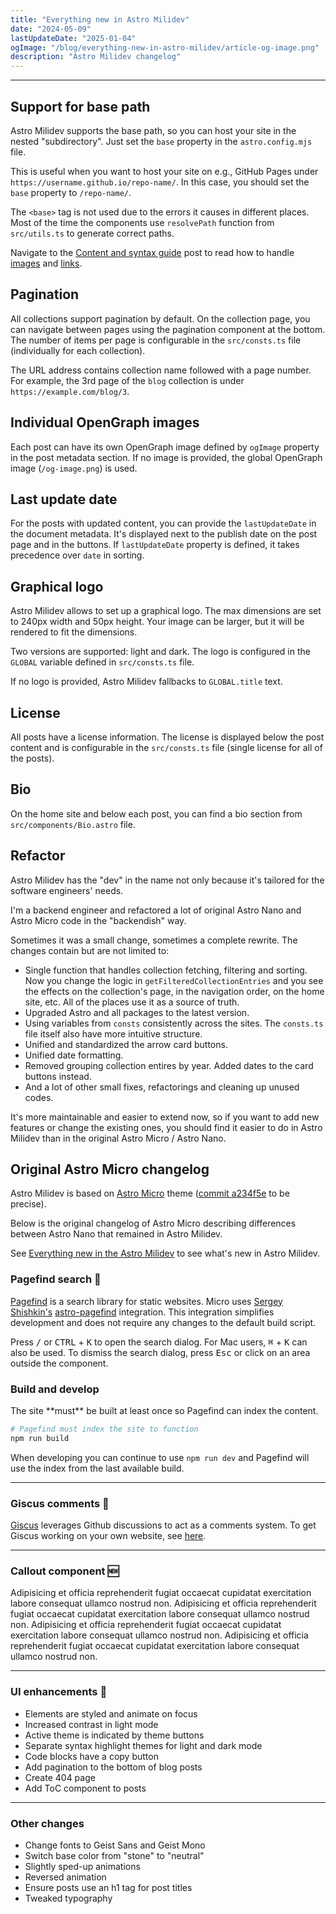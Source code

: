 ```yaml
---
title: "Everything new in Astro Milidev"
date: "2024-05-09"
lastUpdateDate: "2025-01-04"
ogImage: "/blog/everything-new-in-astro-milidev/article-og-image.png"
description: "Astro Milidev changelog"
---
```



---

## Support for base path

Astro Milidev supports the base path, so you can host your site in the nested "subdirectory". Just set the `base` property in the `astro.config.mjs` file.

This is useful when you want to host your site on e.g., GitHub Pages under `https://username.github.io/repo-name/`. In this case, you should set the `base` property to `/repo-name/`.

The `<base>` tag is not used due to the errors it causes in different places. 
Most of the time the components use `resolvePath` function from `src/utils.ts` to generate correct paths. 

Navigate to the [Content and syntax guide](../content-and-syntax-guide) post to read how to handle [images](../content-and-syntax-guide#public-images) and [links](../content-and-syntax-guide#relative-links).

## Pagination

All collections support pagination by default. On the collection page, you can navigate between pages using the pagination component at the bottom. 
The number of items per page is configurable in the `src/consts.ts` file (individually for each collection).

The URL address contains collection name followed with a page number. For example, the 3rd page of the `blog` collection is under `https://example.com/blog/3`.

## Individual OpenGraph images

Each post can have its own OpenGraph image defined by `ogImage` property in the post metadata section. If no image is provided, the global OpenGraph image (`/og-image.png`) is used.

## Last update date

For the posts with updated content, you can provide the `lastUpdateDate` in the document metadata. It's displayed next to the publish date on the post page and in the buttons.
If `lastUpdateDate` property is defined, it takes precedence over `date` in sorting.

## Graphical logo

Astro Milidev allows to set up a graphical logo. The max dimensions are set to 240px width and 50px height. Your image can be larger, but it will be rendered to fit the dimensions.

Two versions are supported: light and dark. The logo is configured in the `GLOBAL` variable defined in `src/consts.ts` file.

If no logo is provided, Astro Milidev fallbacks to `GLOBAL.title` text.

## License

All posts have a license information. The license is displayed below the post content and is configurable in the `src/consts.ts` file (single license for all of the posts).

## Bio

On the home site and below each post, you can find a bio section from `src/components/Bio.astro` file.

## Refactor

Astro Milidev has the "dev" in the name not only because it's tailored for the software engineers' needs.

I'm a backend engineer and refactored a lot of original Astro Nano and Astro Micro code in the "backendish" way.

Sometimes it was a small change, sometimes a complete rewrite. The changes contain but are not limited to:

- Single function that handles collection fetching, filtering and sorting. Now you change the logic in `getFilteredCollectionEntries` and you see the effects on the collection's page, in the navigation order, on the home site, etc. All of the places use it as a source of truth.
- Upgraded Astro and all packages to the latest version.
- Using variables from `consts` consistently across the sites. The `consts.ts` file itself also have more intuitive structure.
- Unified and standardized the arrow card buttons.
- Unified date formatting.
- Removed grouping collection entires by year. Added dates to the card buttons instead.
- And a lot of other small fixes, refactorings and cleaning up unused codes.

It's more maintainable and easier to extend now, so if you want to add new features or change the existing ones, you should find it easier to do in Astro Milidev than in the original Astro Micro / Astro Nano.

## Original Astro Micro changelog

Astro Milidev is based on [Astro Micro](https://astro-micro.vercel.app/) theme ([commit a234f5e](https://github.com/trevortylerlee/astro-micro/tree/a234f5e520b258f5ede923f8b8a4cbba03619158) to be precise).

Below is the original changelog of Astro Micro describing differences between Astro Nano that remained in Astro Milidev.

See [Everything new in the Astro Milidev](../everything-new-in-astro-milidev) to see what's new in Astro Milidev.

### Pagefind search 🔎

[Pagefind](https://pagefind.app) is a search library for static websites. Micro uses [Sergey Shishkin's](https://github.com/shishkin) [astro-pagefind](https://github.com/shishkin/astro-pagefind) integration. This integration simplifies development and does not require any changes to the default build script.

Press <kbd>/</kbd> or <kbd>CTRL</kbd> + <kbd>K</kbd> to open the search dialog. For Mac users, <kbd>⌘</kbd> + <kbd>K</kbd> can also be used. To dismiss the search dialog, press <kbd>Esc</kbd> or click on an area outside the component.

### Build and develop

<Callout type="error">
  The site **must** be built at least once so Pagefind can index the content.
</Callout>

```bash
# Pagefind must index the site to function
npm run build
```

When developing you can continue to use `npm run dev` and Pagefind will use the index from the last available build.

---

### Giscus comments 💬

[Giscus](https://giscus.app) leverages Github discussions to act as a comments system. To get Giscus working on your own website, see [here](../getting-started#set-up-gisqus).

---

### Callout component 🆕

<Callout>
  Adipisicing et officia reprehenderit fugiat occaecat cupidatat exercitation
  labore consequat ullamco nostrud non.
</Callout>

<Callout type="info">
  Adipisicing et officia reprehenderit fugiat occaecat cupidatat exercitation
  labore consequat ullamco nostrud non.
</Callout>

<Callout type="warning">
  Adipisicing et officia reprehenderit fugiat occaecat cupidatat exercitation
  labore consequat ullamco nostrud non.
</Callout>

<Callout type="error">
  Adipisicing et officia reprehenderit fugiat occaecat cupidatat exercitation
  labore consequat ullamco nostrud non.
</Callout>

---

### UI enhancements 🎨

- Elements are styled and animate on focus
- Increased contrast in light mode
- Active theme is indicated by theme buttons
- Separate syntax highlight themes for light and dark mode
- Code blocks have a copy button
- Add pagination to the bottom of blog posts
- Create 404 page
- Add ToC component to posts

---

### Other changes

- Change fonts to Geist Sans and Geist Mono
- Switch base color from "stone" to "neutral"
- Slightly sped-up animations
- Reversed animation
- Ensure posts use an h1 tag for post titles
- Tweaked typography

